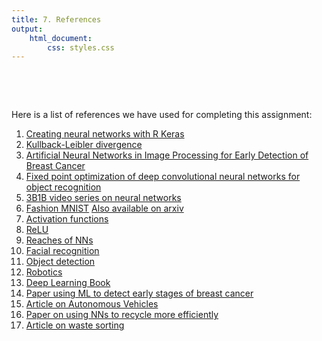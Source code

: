 ```yaml
---
title: 7. References
output: 
    html_document:
        css: styles.css
---
```


<p>&nbsp;</p>
<p>&nbsp;</p>

Here is a list of references we have used for completing this assignment:

1. [Creating neural networks with R Keras](https://keras.rstudio.com/articles/tutorial_basic_classification.html#import-the-fashion-mnist-dataset)
1. [Kullback-Leibler divergence](https://en.wikipedia.org/wiki/Kullback%E2%80%93Leibler_divergence)
1. [Artificial Neural Networks in Image Processing for Early Detection of Breast Cancer](http://downloads.hindawi.com/journals/cmmm/2017/2610628.pdf)
1. [Fixed point optimization of deep convolutional neural networks for object recognition](https://ieeexplore.ieee.org/abstract/document/7178146)
1. [3B1B video series on neural networks](https://www.youtube.com/watch?v=aircAruvnKk&list=PLZHQObOWTQDNU6R1_67000Dx_ZCJB-3pi)
1. [Fashion MNIST](https://github.com/zalandoresearch/fashion-mnist/blob/master/README.md) [Also available on arxiv](https://arxiv.org/abs/1708.07747)
1. [Activation functions](https://towardsdatascience.com/activation-functions-neural-networks-1cbd9f8d91d6)
1. [ReLU](https://www.kaggle.com/dansbecker/rectified-linear-units-relu-in-deep-learning)
1. [Reaches of NNs]((http://downloads.hindawi.com/journals/cmmm/2017/2610628.pdf))
1. [Facial recognition](https://www.researchgate.net/publication/258312237_Face_Recognition_Using_Artificial_Neural_Networks)
1. [Object detection](https://towardsdatascience.com/capsule-neural-networks-the-future-for-autonomous-vehicles-f97bc3f7918)
1. [Robotics](https://www.researchgate.net/publication/325626219_RecycleNet_Intelligent_Waste_Sorting_Using_Deep_Neural_Networks)
1. [Deep Learning Book](https://www.deeplearningbook.org/)
1. [Paper using ML to detect early stages of breast cancer](http://downloads.hindawi.com/journals/cmmm/2017/2610628.pdf)
1. [Article on Autonomous Vehicles](https://towardsdatascience.com/capsule-neural-networks-the-future-for-autonomous-vehicles-f97bc3f7918)
1. [Paper on using NNs to recycle more efficiently](https://www.researchgate.net/publication/325626219_RecycleNet_Intelligent_Waste_Sorting_Using_Deep_Neural_Networks)
1. [Article on waste sorting](https://towardsdatascience.com/how-to-build-an-image-classifier-for-waste-sorting-6d11d3c9c478)
